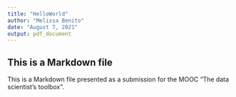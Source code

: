 ```yaml
---
title: "HelloWorld"
author: "Melissa Benito"
date: "August 7, 2021"
output: pdf_document
---
```


## This is a Markdown file
This is a Markdown file presented as a submission for the MOOC "The data scientist's toolbox". 